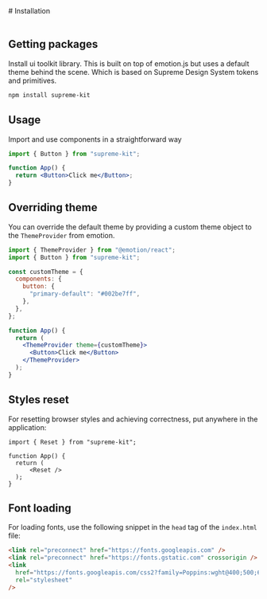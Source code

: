 
<Meta title="Installation" />

<div>
  # Installation

  <br />
  <br />

  ## Getting packages

  Install ui toolkit library.
  This is built on top of emotion.js but uses a default theme behind the scene.
  Which is based on Supreme Design System tokens and primitives.

  ```bash
  npm install supreme-kit
  ```

  ## Usage

  Import and use components in a straightforward way

  ```jsx
  import { Button } from "supreme-kit";

  function App() {
    return <Button>Click me</Button>;
  }
  ```

  ## Overriding theme

  You can override the default theme by providing a custom theme object to the `ThemeProvider` from emotion.

  ```jsx
  import { ThemeProvider } from "@emotion/react";
  import { Button } from "supreme-kit";

  const customTheme = {
    components: {
      button: {
        "primary-default": "#002be7ff",
      },
    },
  };

  function App() {
    return (
      <ThemeProvider theme={customTheme}>
        <Button>Click me</Button>
      </ThemeProvider>
    );
  }
  ```

  ## Styles reset

  For resetting browser styles and achieving correctness, put anywhere in the application:

  ```tsx
  import { Reset } from "supreme-kit";

  function App() {
    return (
        <Reset />
    );
  }
  ```

  ## Font loading

  For loading fonts, use the following snippet in the `head` tag of the `index.html` file:

  ```html
  <link rel="preconnect" href="https://fonts.googleapis.com" />
  <link rel="preconnect" href="https://fonts.gstatic.com" crossorigin />
  <link
    href="https://fonts.googleapis.com/css2?family=Poppins:wght@400;500;600&display=swap"
    rel="stylesheet"
  />
```
</div>
